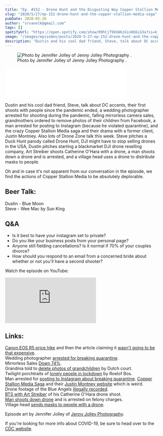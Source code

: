 ```yaml
---
title: "Ep. #152 - Drone Hunt and the Disgusting Way Copper Stallion Media Treated a Former Client"
slug: "2020/5/27/ep-152-drone-hunt-and-the-copper-stallion-media-saga"
pubDate: 2020-05-26
author: "srvanelk@gmail.com"
tags: []
spotifyUrl: "https://open.spotify.com/show/09hCjT9XXAKzGin8bkLG3a?si=kjRZvQ1JTb6Ov3HVzSSlWA"
image: "/images/episodes/posts/2020-5-27-ep-152-drone-hunt-and-the-copper-stallion-media-saga/Jennifer+Jolley+-+1.webp"
description: "Dustin and his cool dad friend, Steve, talk about DC accents, their first shoots with people since the pandemic ended, a wedding photographer arrested for shooting during the pandemic, falling mirrorless camera sales, grandmothers ordered to remove photos of their children from Facebook, a man arrested for posting to Instagram (because he violated quarantine), and the crazy Copper Stallion Media saga and their drama with a former client, Justin Montney. Also lots of Drone Zone talk this week. Steve pitches a Duck Hunt parody called Drone Hunt, DJI might have to stop selling drones in the USA, Dustin pitches starting a blackmarket DJI drone reselling company, Art Streiber shoots Catherine O'Hara with a drone, a man shoots down a drone and is arrested, and a village head uses a drone to distribute masks to people."
---
```


<figure>
  <img src="/images/episodes/posts/2020-5-27-ep-152-drone-hunt-and-the-copper-stallion-media-saga/Jennifer+Jolley+-+1.webp" alt=" Photo by Jennifer Jolley of  Jenny Jolley Photography . " />
  <figcaption>Photo by Jennifer Jolley of  Jenny Jolley Photography .</figcaption>
</figure>
<iframe class="embedly-embed" src="//cdn.embedly.com/widgets/media.html?src=https%3A%2F%2Fanchor.fm%2Fweddingphotohangover%2Fembed%2Fepisodes%2FEp--152---Drone-Hunt-and-the-Copper-Stallion-Media-Saga-eelg6v&display_name=Anchor+FM+Inc.&url=https%3A%2F%2Fanchor.fm%2Fweddingphotohangover%2Fepisodes%2FEp--152---Drone-Hunt-and-the-Copper-Stallion-Media-Saga-eelg6v&image=https%3A%2F%2Fd3t3ozftmdmh3i.cloudfront.net%2Fproduction%2Fpodcast_uploaded_episode400%2F805714%2F805714-1590619386839-af3b913e89e3c.jpg&key=61d05c9d54e8455ea7a9677c366be814&type=text%2Fhtml&schema=anchor&wmode=opaque" width="400" height="102" scrolling="no" title="Anchor FM Inc. embed" frameborder="0" allow="autoplay; fullscreen" allowfullscreen="true"></iframe>

Dustin and his cool dad friend, Steve, talk about DC accents, their first shoots with people since the pandemic ended, a wedding photographer arrested for shooting during the pandemic, falling mirrorless camera sales, grandmothers ordered to remove photos of their children from Facebook, a man arrested for posting to Instagram (because he violated quarantine), and the crazy Copper Stallion Media saga and their drama with a former client, Justin Montney. Also lots of Drone Zone talk this week. Steve pitches a Duck Hunt parody called Drone Hunt, DJI might have to stop selling drones in the USA, Dustin pitches starting a blackmarket DJI drone reselling company, Art Streiber shoots Catherine O'Hara with a drone, a man shoots down a drone and is arrested, and a village head uses a drone to distribute masks to people.

Oh and in case it's not apparent from our conversation in the episode, we find the actions of Copper Stallion Media to be absolutely deplorable.

## Beer Talk:  
Dustin - Blue Moon  
Steve - Wee Mac by Sun King

## Q&A
- Is it best to have your instagram set to private?
- Do you like your business posts from your personal page?
- Anyone still fielding cancellations? Is it normal if 70% of your couples divorce?
- How should you respond to an email from a concerned bride about whether or not you'll have a second shooter?

Watch the episode on YouTube:

<iframe src="https://www.youtube.com/embed/C2_gfEV7FfY" frameborder="0" allow="autoplay; encrypted-media" allowfullscreen></iframe>

## Links:  
[Canon EOS R5 price hike](https://www.techradar.com/news/canon-eos-r5-listed-for-an-eye-watering-price-on-australian-retailers-website) and then the article claiming it [wasn't going to be that expensive](https://petapixel.com/2020/05/15/that-canon-eos-r5-price-leak-was-an-error-it-wont-cost-6700/).  
Wedding photographer [arrested for breaking quarantine](https://fstoppers.com/legal/wedding-photographer-charged-violating-coronavirus-emergency-order-after-485147).  
Mirrorless Sales [Down 74%](https://petapixel.com/2020/05/20/mirrorless-camera-sales-were-down-74-in-april-reports-bcn/).  
Grandma told to [delete photos of grandchildren](https://petapixel.com/2020/05/21/dutch-court-orders-woman-to-delete-photos-of-her-grandchildren-from-social-media/) by Dutch court.  
Twilight porchtraits of [lonely people in lockdown](https://petapixel.com/2020/05/22/striking-twilight-portraits-capture-the-loneliness-of-lockdown/) by Roelof Bos.  
Man arrested for [posting to Instagram about breaking quarantine](https://fstoppers.com/legal/man-arrested-hawaii-violating-quarantine-after-posting-instagram-487434). [Copper Stallion Media Saga](https://krdo.com/news/2020/05/21/texas-based-wedding-photographer-denying-refund-after-bride-to-bes-death-in-crash-on-hwy-24/) and their [Justin Montney website](http://www.justinmontney.com/) which is weird.  
Drone footage of the Blue Angels [illegally recorded](https://petapixel.com/2020/05/14/dangerous-and-illegal-footage-shows-drone-shockingly-close-to-blue-angels-during-flyover/).  
[BTS with Art Streiber](https://www.instagram.com/p/CAeDt_iBSi0/?utm_source=ig_web_button_share_sheet) of his Catherine O'Hara drone shoot.  
[Man shoots down drone](https://arstechnica.com/tech-policy/2020/05/minnesota-man-faces-felony-charges-for-shooting-down-drone/) and is arrested on felony charges.  
Village head [sends masks to people with a drone](https://www.hurriyetdailynews.com/village-head-uses-drone-to-distribute-face-masks-to-residents-154757).

Episode art by Jennifer Jolley of [Jenny Jolley Photography](https://jennyjolleyphotography.com/).

If you're looking for more info about COVID-19, be sure to head over to the [CDC website](https://www.cdc.gov/coronavirus/2019-ncov/index.html).
